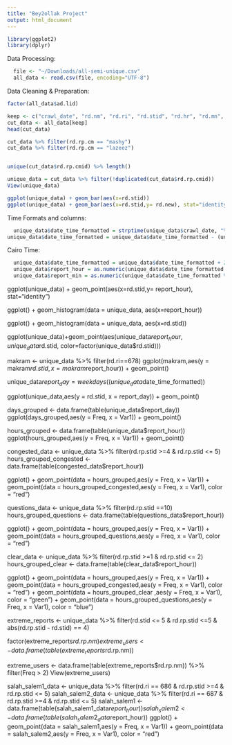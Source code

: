 ```yaml
---
title: "Bey2ollak Project"
output: html_document
---
```

```r
library(ggplot2)
library(dplyr)
```

Data Processing:


```r
  file <- "~/Downloads/all-semi-unique.csv"
  all_data <- read.csv(file, encoding="UTF-8")
```

Data Cleaning & Preparation:
```r
factor(all_data$ad.lid)

keep <- c("crawl_date", "rd.nm", "rd.ri", "rd.stid", "rd.hr", "rd.mn", "rd.new", "rd.strq", "rd.cmrq", "rd.rp.nm", "rd.rp.hr", "rd.rp.mn", "rd.rp.stid", "rd.rp.cm", "rd.rp.cmid")
cut_data <- all_data[keep]
head(cut_data)

cut_data %>% filter(rd.rp.cm == "mashy")
cut_data %>% filter(rd.rp.cm == "lazeez")


unique(cut_data$rd.rp.cmid) %>% length()

unique_data = cut_data %>% filter(!duplicated(cut_data$rd.rp.cmid))
View(unique_data)

ggplot(unique_data) + geom_bar(aes(x=rd.stid))
ggplot(unique_data) + geom_bar(aes(x=rd.stid,y= rd.new), stat="identity") 

```

Time Formats and columns:
```r
  unique_data$date_time_formatted = strptime(unique_data$crawl_date, "%a %b %d %H:%M:%S UTC %Y", tz="UTC")
unique_data$date_time_formatted = unique_data$date_time_formatted - (unique_data$rd.rp.hr*60*60 + unique_data$rd.rp.mn*60)
```

Cairo Time:
```r
  unique_data$date_time_formatted = unique_data$date_time_formatted + 2*60*60
  unique_data$report_hour = as.numeric(unique_data$date_time_formatted %>% format("%H"))
  unique_data$report_min = as.numeric(unique_data$date_time_formatted %>% format("%M"))
```

ggplot(unique_data) + geom_point(aes(x=rd.stid,y= report_hour), stat="identity")

ggplot() + geom_histogram(data = unique_data, aes(x=report_hour))

ggplot() + geom_histogram(data = unique_data, aes(x=rd.stid))

ggplot(unique_data)+geom_point(aes(unique_data$report_hour, unique_data$rd.stid, color=factor(unique_data$rd.stid)))

 makram <- unique_data %>% filter(rd.ri==678)
ggplot(makram,aes(y = makram$rd.stid, x = makram$report_hour)) + geom_point()


unique_data$report_day =  weekdays((unique_data$date_time_formatted))

ggplot(unique_data,aes(y = rd.stid, x = report_day)) + geom_point()


days_grouped <- data.frame(table(unique_data$report_day))
ggplot(days_grouped,aes(y = Freq, x = Var1)) + geom_point()


hours_grouped <- data.frame(table(unique_data$report_hour))
ggplot(hours_grouped,aes(y = Freq, x = Var1)) + geom_point()


congested_data <- unique_data %>% filter(rd.rp.stid >=4 & rd.rp.stid <= 5)
hours_grouped_congested <- data.frame(table(congested_data$report_hour))


ggplot() + geom_point(data = hours_grouped,aes(y = Freq, x = Var1)) + geom_point(data = hours_grouped_congested,aes(y = Freq, x = Var1), color = "red")

questions_data <- unique_data %>% filter(rd.rp.stid ==10)
hours_grouped_questions <- data.frame(table(questions_data$report_hour))

ggplot() + geom_point(data = hours_grouped,aes(y = Freq, x = Var1)) + geom_point(data = hours_grouped_questions,aes(y = Freq, x = Var1), color = "red")

clear_data <- unique_data %>% filter(rd.rp.stid >=1 & rd.rp.stid <= 2)
hours_grouped_clear <- data.frame(table(clear_data$report_hour))

ggplot() + geom_point(data = hours_grouped,aes(y = Freq, x = Var1)) + geom_point(data = hours_grouped_congested,aes(y = Freq, x = Var1), color = "red") + geom_point(data = hours_grouped_clear ,aes(y = Freq, x = Var1), color = "green") + geom_point(data = hours_grouped_questions,aes(y = Freq, x = Var1), color = "blue")



extreme_reports <- unique_data %>% filter(rd.stid <= 5 & rd.rp.stid <=5 & abs(rd.rp.stid - rd.stid) == 4)

factor(extreme_reports$rd.rp.nm)
extreme_users <- data.frame(table(extreme_reports$rd.rp.nm))

extreme_users <- data.frame(table(extreme_reports$rd.rp.nm)) %>% filter(Freq > 2)
View(extreme_users)



salah_salem1_data <- unique_data %>% filter(rd.ri == 686 & rd.rp.stid >=4 & rd.rp.stid <= 5)
salah_salem2_data <- unique_data %>% filter(rd.ri == 687 & rd.rp.stid >=4 & rd.rp.stid <= 5)
salah_salem1 <- data.frame(table(salah_salem1_data$report_hour))
salah_salem2 <- data.frame(table(salah_salem2_data$report_hour))
ggplot() + geom_point(data = salah_salem1,aes(y = Freq, x = Var1)) + geom_point(data = salah_salem2,aes(y = Freq, x = Var1), color = "red")

